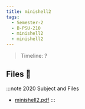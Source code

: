 ```yaml
---
title: minishell2
tags:
  - Semester-2
  - B-PSU-210
  - minishell2
  - minishell2
---
```

> Timeline: ?


## Files 📂

:::note 2020 Subject and Files
- [minishell2.pdf](https://github.com/Studio-17/Epitech-Subjects/raw/main/Semester-2/B-PSU-210/minishell2/minishell2/minishell2.pdf)
:::
